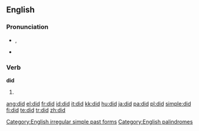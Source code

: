 {{wikipedia|DID}}
==English==
{{rank|should|can|made|82|did|such|great|must}}

===Pronunciation===
*{{IPA|/dɪd/}}, {{SAMPA|/dId/}}
*{{audio|En-ca-did.ogg|Audio (CA)}}
*:{{rhymes|ɪd}}

===Verb===
'''did'''

# {{simple past of|[[do]]}}

[[Category:English irregular simple past forms]]
[[Category:English palindromes]]

[[ang:did]]
[[el:did]]
[[fr:did]]
[[id:did]]
[[it:did]]
[[kk:did]]
[[hu:did]]
[[ja:did]]
[[pa:did]]
[[pl:did]]
[[simple:did]]
[[fi:did]]
[[te:did]]
[[tr:did]]
[[zh:did]]